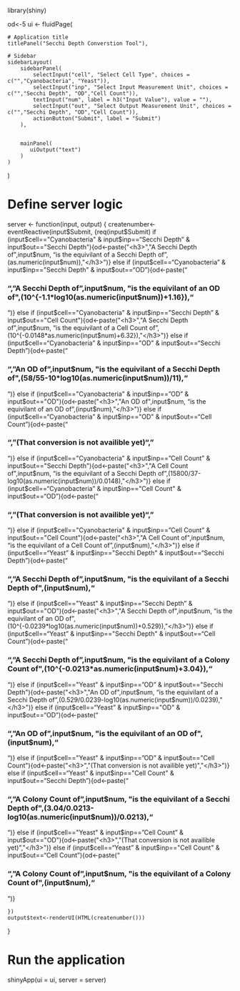library(shiny)

od<-5
ui <- fluidPage(

    # Application title
    titlePanel("Secchi Depth Converstion Tool"),

    # Sidebar
    sidebarLayout(
        sidebarPanel(
            selectInput("cell", "Select Cell Type", choices = c("","Cyanobacteria", "Yeast")),
            selectInput("inp", "Select Input Measurement Unit", choices = c("","Secchi Depth", "OD","Cell Count")),
            textInput("num", label = h3("Input Value"), value = ""),
            selectInput("out", "Select Output Measurement Unit", choices = c("","Secchi Depth", "OD","Cell Count")),
            actionButton("Submit", label = "Submit")
        ),


        mainPanel(
           uiOutput("text")
        )
    )
)

# Define server logic
server <- function(input, output) {
    createnumber<-eventReactive(input$Submit, {req(input$Submit)
        if (input$cell=="Cyanobacteria" & input$inp=="Secchi Depth" & input$out=="Secchi Depth"){od<-paste("<h3>","A Secchi Depth of",input$num, "is the equivilant of a Secchi Depth of",(as.numeric(input$num)),"</h3>")}
        else if (input$cell=="Cyanobacteria" & input$inp=="Secchi Depth" & input$out=="OD"){od<-paste("<h3>","A Secchi Depth of",input$num, "is the equivilant of an OD of",(10^{-1.1*log10(as.numeric(input$num))+1.16}),"</h3>")}
        else if (input$cell=="Cyanobacteria" & input$inp=="Secchi Depth" & input$out=="Cell Count"){od<-paste("<h3>","A Secchi Depth of",input$num, "is the equivilant of a Cell Count of",(10^{-0.0148*as.numeric(input$num)+6.32}),"</h3>")}
        else if (input$cell=="Cyanobacteria" & input$inp=="OD" & input$out=="Secchi Depth"){od<-paste("<h3>","An OD of",input$num, "is the equivilant of a Secchi Depth of",(58/55-10*log10(as.numeric(input$num))/11),"</h3>")}
        else if (input$cell=="Cyanobacteria" & input$inp=="OD" & input$out=="OD"){od<-paste("<h3>","An OD of",input$num, "is the equivilant of an OD of",(input$num),"</h3>")}
        else if (input$cell=="Cyanobacteria" & input$inp=="OD" & input$out=="Cell Count"){od<-paste("<h3>","(That conversion is not availible yet)","</h3>")}
        else if (input$cell=="Cyanobacteria" & input$inp=="Cell Count" & input$out=="Secchi Depth"){od<-paste("<h3>","A Cell Count of",input$num, "is the equivilant of a Secchi Depth of",(15800/37-log10(as.numeric(input$num))/0.0148),"</h3>")}
        else if (input$cell=="Cyanobacteria" & input$inp=="Cell Count" & input$out=="OD"){od<-paste("<h3>","(That conversion is not availible yet)","</h3>")}
        else if (input$cell=="Cyanobacteria" & input$inp=="Cell Count" & input$out=="Cell Count"){od<-paste("<h3>","A Cell Count of",input$num, "is the equivilant of a Cell Count of",(input$num),"</h3>")}
        else if (input$cell=="Yeast" & input$inp=="Secchi Depth" & input$out=="Secchi Depth"){od<-paste("<h3>","A Secchi Depth of",input$num, "is the equivilant of a Secchi Depth of",(input$num),"</h3>")}
        else if (input$cell=="Yeast" & input$inp=="Secchi Depth" & input$out=="OD"){od<-paste("<h3>","A Secchi Depth of",input$num, "is the equivilant of an OD of",(10^{-0.0239*log10(as.numeric(input$num))+0.529}),"</h3>")}
        else if (input$cell=="Yeast" & input$inp=="Secchi Depth" & input$out=="Cell Count"){od<-paste("<h3>","A Secchi Depth of",input$num, "is the equivilant of a Colony Count of",(10^{-0.0213*as.numeric(input$num)+3.04}),"</h3>")}
        else if (input$cell=="Yeast" & input$inp=="OD" & input$out=="Secchi Depth"){od<-paste("<h3>","An OD of",input$num, "is the equivilant of a Secchi Depth of",(0.529/0.0239-log10(as.numeric(input$num))/0.0239),"</h3>")}
        else if (input$cell=="Yeast" & input$inp=="OD" & input$out=="OD"){od<-paste("<h3>","An OD of",input$num, "is the equivilant of an OD of",(input$num),"</h3>")}
        else if (input$cell=="Yeast" & input$inp=="OD" & input$out=="Cell Count"){od<-paste("<h3>","(That conversion is not availible yet)","</h3>")}
        else if (input$cell=="Yeast" & input$inp=="Cell Count" & input$out=="Secchi Depth"){od<-paste("<h3>","A Colony Count of",input$num, "is the equivilant of a Secchi Depth of",(3.04/0.0213-log10(as.numeric(input$num))/0.0213),"</h3>")}
        else if (input$cell=="Yeast" & input$inp=="Cell Count" & input$out=="OD"){od<-paste("<h3>","(That conversion is not availible yet)","</h3>")}
        else if (input$cell=="Yeast" & input$inp=="Cell Count" & input$out=="Cell Count"){od<-paste("<h3>","A Colony Count of",input$num, "is the equivilant of a Colony Count of",(input$num),"</h3>")}
        
    })
    output$text<-renderUI(HTML(createnumber()))
}

# Run the application 
shinyApp(ui = ui, server = server)
    
